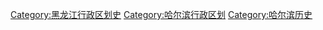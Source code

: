 [[Category:黑龙江行政区划史|Category:黑龙江行政区划史]]
[[Category:哈尔滨行政区划|Category:哈尔滨行政区划]]
[[Category:哈尔滨历史|Category:哈尔滨历史]]